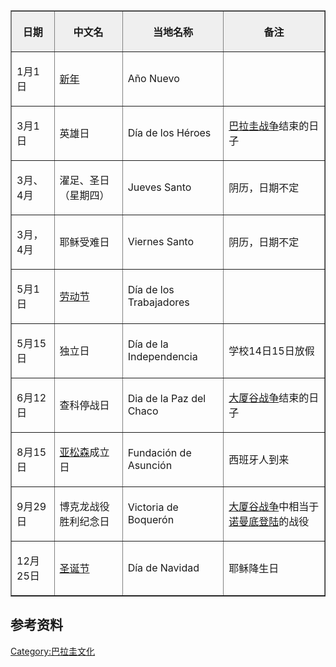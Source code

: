 <TABLE border="1" align="center" cellpadding="2" cellspacing="0">
<TR><TH style="background:#efefef;">日期</TH><TH style="background:#efefef;">中文名</TH><TH style="background:#efefef;">当地名称</TH><TH style="background:#efefef;">备注</TH></TR>

<TR><TD>1月1日</TD><TD>[[新年|新年]]</TD><TD>Año Nuevo</TD><TD></TD></TR>
<TR><TD>3月1日</TD><TD>英雄日</TD><TD>Día de los Héroes</TD><TD>[[巴拉圭战争|巴拉圭战争]]结束的日子</TD></TR>
<TR><TD>3月、4月</TD><TD>濯足、圣日（星期四）</TD><TD>Jueves Santo</TD><TD>阴历，日期不定</TD></TR>
<TR><TD>3月，4月</TD><TD>耶稣受难日</TD><TD>Viernes Santo</TD><TD>阴历，日期不定</TD></TR>
<TR><TD>5月1日</TD><TD>[[劳动节|劳动节]]</TD><TD>Día de los Trabajadores</TD><TD></TD></TR>
<TR><TD>5月15日</TD><TD>独立日</TD><TD>Día de la Independencia</TD><TD>学校14日15日放假</TD></TR>
<TR><TD>6月12日</TD><TD>查科停战日</TD><TD>Dia de la Paz del Chaco</TD><TD>[[大厦谷战争|大厦谷战争]]结束的日子</TD></TR>
<TR><TD>8月15日</TD><TD>[[亚松森|亚松森]]成立日</TD><TD>Fundación de Asunción</TD><TD>西班牙人到来</TD></TR>
<TR><TD>9月29日</TD><TD>博克龙战役胜利纪念日</TD><TD>Victoria de Boquerón</TD><TD>[[大厦谷战争|大厦谷战争]]中相当于[[诺曼底登陆|诺曼底登陆]]的战役</TD></TR>
<TR><TD>12月25日</TD><TD>[[圣诞节|圣诞节]]</TD><TD>Día de Navidad</TD><TD>耶稣降生日</TD></TR>

</TABLE>

==参考资料==
<references/>

{{美洲题目|公共假期}}
{{巴拉圭专题}}

[[Category:巴拉圭文化|Category:巴拉圭文化]]